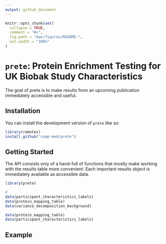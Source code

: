 ```yaml
---
output: github_document
---
```


<!-- README.md is generated from README.Rmd. Please edit that file -->

```r
knitr::opts_chunk$set(
  collapse = TRUE,
  comment = "#>",
  fig.path = "man/figures/README-",
  out.width = "100%"
)
```

# `prete`: Protein Enrichment Testing for  UK Biobak Study Characteristics

<!-- badges: start -->
<!-- badges: end -->

The goal of prete is to make results from an upcoming publication immediately accessible and useful.


## Installation

You can install the development version of `prete` like so:

```r
library(remotes)
install_github("comp-med/prete")
```

## Getting Started

The API consists only of a hand-full of functions that mostly make working with the results table more convenient. Each important results object is immediately available as accessible data. 

```r
library(prete)

# 
data(participant_characteristics_labels)
data(protein_mapping_table)
data(variance_decomposition_background)
```


```r
data(protein_mapping_table)
data(participant_characteristics_labels)
```

## Example

```r

```

